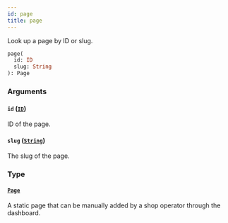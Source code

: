 ```yaml
---
id: page
title: page
---
```


Look up a page by ID or slug.

```graphql
page(
  id: ID
  slug: String
): Page

```

### Arguments

#### `id` ([`ID`](/developer/api-reference/scalars/id))

ID of the page.

#### `slug` ([`String`](/developer/api-reference/scalars/string))

The slug of the page.

### Type

#### [`Page`](/developer/api-reference/objects/page)

A static page that can be manually added by a shop operator through the dashboard.
